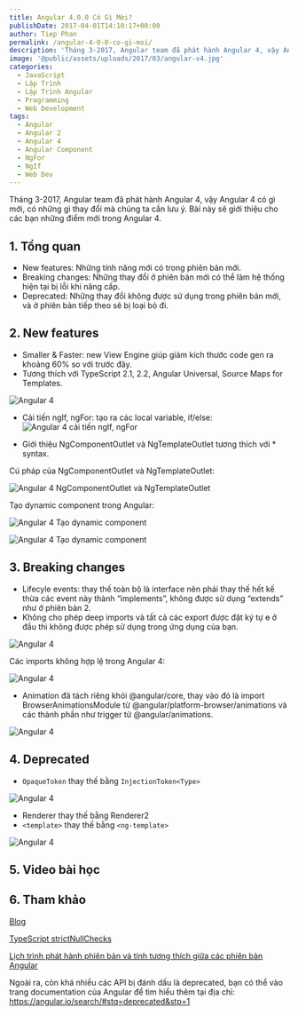 ```yaml
---
title: Angular 4.0.0 Có Gì Mới?
publishDate: 2017-04-01T14:10:17+00:00
author: Tiep Phan
permalink: /angular-4-0-0-co-gi-moi/
description: 'Tháng 3-2017, Angular team đã phát hành Angular 4, vậy Angular 4 có gì mới, có những gì thay đổi mà chúng ta cần lưu ý. Bài này sẽ giới thiệu cho các bạn những điểm mới trong Angular 4.'
image: '@public/assets/uploads/2017/03/angular-v4.jpg'
categories:
  - JavaScript
  - Lập Trình
  - Lập Trình Angular
  - Programming
  - Web Development
tags:
  - Angular
  - Angular 2
  - Angular 4
  - Angular Component
  - NgFor
  - NgIf
  - Web Dev
---
```



Tháng 3-2017, Angular team đã phát hành Angular 4, vậy Angular 4 có gì mới, có những gì thay đổi mà chúng ta cần lưu ý. Bài này sẽ giới thiệu cho các bạn những điểm mới trong Angular 4.


## 1. Tổng quan

  * New features: Những tính năng mới có trong phiên bản mới.
  * Breaking changes: Những thay đổi ở phiên bản mới có thể làm hệ thống hiện tại bị lỗi khi nâng cấp.
  * Deprecated: Những thay đổi không được sử dụng trong phiên bản mới, và ở phiên bản tiếp theo sẽ bị loại bỏ đi.

## 2. New features

  * Smaller & Faster: new View Engine giúp giảm kích thước code gen ra khoảng 60% so với trước đây.
  * Tương thích với TypeScript 2.1, 2.2, Angular Universal, Source Maps for Templates.

![Angular 4](/assets/uploads/2017/04/angular-4-1.png)


  * Cải tiến ngIf, ngFor: tạo ra các local variable, if/else:
![Angular 4 cải tiến ngIf, ngFor](/assets/uploads/2017/04/angular-4-2.png)


  * Giới thiệu NgComponentOutlet và NgTemplateOutlet tương thích với * syntax.

Cú pháp của NgComponentOutlet và NgTemplateOutlet:

![Angular 4 NgComponentOutlet và NgTemplateOutlet](/assets/uploads/2017/04/angular-4-3.png)


Tạo dynamic component trong Angular:

![Angular 4 Tạo dynamic component](/assets/uploads/2017/04/angular-4-4.png)


![Angular 4 Tạo dynamic component](/assets/uploads/2017/04/angular-4-5.png)


## 3. Breaking changes

  * Lifecyle events: thay thế toàn bộ là interface nên phải thay thế hết kế thừa các event này thành “implements”, không được sử dụng &#8220;extends&#8221; như ở phiên bản 2.
  * Không cho phép deep imports và tất cả các export được đặt ký tự ɵ ở đầu thì không được phép sử dụng trong ứng dụng của bạn.

![Angular 4](/assets/uploads/2017/04/angular-4-6.png)


Các imports không hợp lệ trong Angular 4:

![Angular 4](/assets/uploads/2017/04/angular-4-7.png)


  * Animation đã tách riêng khỏi @angular/core, thay vào đó là import BrowserAnimationsModule từ @angular/platform-browser/animations và các thành phần như trigger từ @angular/animations.

![Angular 4](/assets/uploads/2017/04/angular-4-8.png)


## 4. Deprecated

  * `OpaqueToken` thay thế bằng `InjectionToken<Type>`

![Angular 4](/assets/uploads/2017/04/angular-4-9.png)


  * Renderer thay thế bằng Renderer2
  * `<template>` thay thế bằng `<ng-template>`

![Angular 4](/assets/uploads/2017/04/angular-4-10.png)


## 5. Video bài học

<Youtube id="2SY_uLf8gsA" />


## 6. Tham khảo

<a href="http://angularjs.blogspot.com/2017/03/angular-400-now-available.html" target="_blank">Blog</a>

<a href="https://www.typescriptlang.org/docs/handbook/release-notes/typescript-2-0.html" target="_blank">TypeScript strictNullChecks</a>

<a href="https://github.com/angular/angular/blob/master/docs/RELEASE_SCHEDULE.md" target="_blank">Lịch trình phát hành phiên bản và tính tương thích giữa các phiên bản Angular</a>

Ngoài ra, còn khá nhiều các API bị đánh dấu là deprecated, bạn có thể vào trang documentation của Angular để tìm hiểu thêm tại địa chỉ: <a href="https://angular.io/search/#stq=deprecated&stp=1" target="_blank">https://angular.io/search/#stq=deprecated&stp=1</a>
